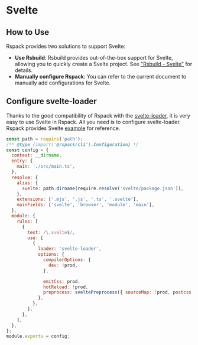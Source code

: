# Svelte

## How to Use

Rspack provides two solutions to support Svelte:

- **Use Rsbuild**: Rsbuild provides out-of-the-box support for Svelte, allowing you to quickly create a Svelte project. See ["Rsbuild - Svelte"](https://rsbuild.dev/guide/framework/svelte) for details.
- **Manually configure Rspack**: You can refer to the current document to manually add configurations for Svelte.

## Configure svelte-loader

Thanks to the good compatibility of Rspack with the [svelte-loader](https://github.com/sveltejs/svelte-loader), it is very easy to use Svelte in Rspack. All you need is to configure svelte-loader. Rspack provides Svelte [example](https://github.com/rspack-contrib/rspack-examples/tree/main/rspack/svelte) for reference.

```js title="rspack.config.js"
const path = require('path');
/** @type {import('@rspack/cli').Configuration} */
const config = {
  context: __dirname,
  entry: {
    main: './src/main.ts',
  },
  resolve: {
    alias: {
      svelte: path.dirname(require.resolve('svelte/package.json')),
    },
    extensions: ['.mjs', '.js', '.ts', '.svelte'],
    mainFields: ['svelte', 'browser', 'module', 'main'],
  },
  module: {
    rules: [
      {
        test: /\.svelte$/,
        use: [
          {
            loader: 'svelte-loader',
            options: {
              compilerOptions: {
                dev: !prod,
              },

              emitCss: prod,
              hotReload: !prod,
              preprocess: sveltePreprocess({ sourceMap: !prod, postcss: true }),
            },
          },
        ],
      },
    ],
  },
};
module.exports = config;
```
